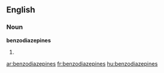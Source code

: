 ==English==

===Noun===
'''benzodiazepines'''

# {{plural of|[[benzodiazepine]]}}

[[ar:benzodiazepines]]
[[fr:benzodiazepines]]
[[hu:benzodiazepines]]